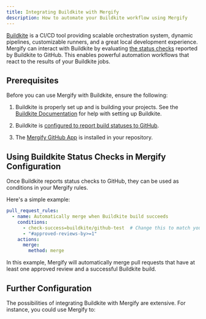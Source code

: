```yaml
---
title: Integrating Buildkite with Mergify
description: How to automate your Buildkite workflow using Mergify
---
```



<IntegrationLogo src={buildkiteLogo} />

[Buildkite](https://buildkite.com/) is a CI/CD tool providing scalable
orchestration system, dynamic pipelines, customizable runners, and a great
local development experience. Mergify can interact with Buildkite by evaluating
[the status
checks](https://docs.github.com/en/pull-requests/collaborating-with-pull-requests/collaborating-on-repositories-with-code-quality-features/about-status-checks)
reported by Buildkite to GitHub. This enables powerful automation workflows
that react to the results of your Buildkite jobs.

## Prerequisites

Before you can use Mergify with Buildkite, ensure the following:

1. Buildkite is properly set up and is building your projects. See the
   [Buildkite
   Documentation](https://buildkite.com/docs/tutorials/getting-started) for
   help with setting up Buildkite.

2. Buildkite is [configured to report build statuses to
   GitHub](https://buildkite.com/docs/integrations/github#connecting-buildkite-and-github).

3. The [Mergify GitHub App](/getting-started) is installed in your repository.

## Using Buildkite Status Checks in Mergify Configuration

Once Buildkite reports status checks to GitHub, they can be used as conditions
in your Mergify rules.

<Screenshot src={statusScreenshot} />

Here's a simple example:

```yaml
pull_request_rules:
  - name: Automatically merge when Buildkite build succeeds
    conditions:
      - check-success=buildkite/github-test  # Change this to match your Buildkite check name
      - "#approved-reviews-by>=1"
    actions:
      merge:
        method: merge
```

In this example, Mergify will automatically merge pull requests that have at
least one approved review and a successful Buildkite build.

## Further Configuration

The possibilities of integrating Buildkite with Mergify are extensive.
For instance, you could use Mergify to:


<CIFurther />
